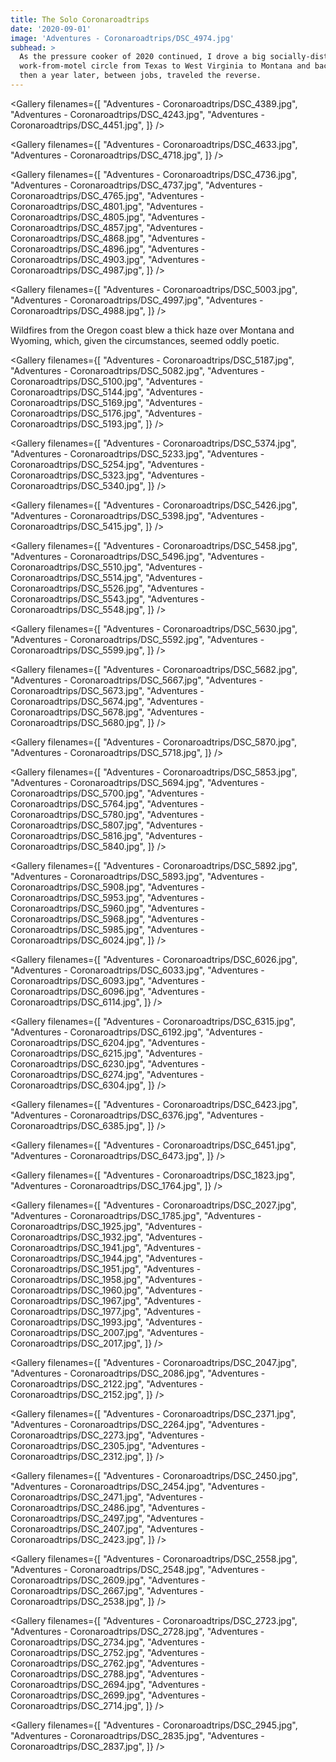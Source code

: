 ```yaml
---
title: The Solo Coronaroadtrips
date: '2020-09-01'
image: 'Adventures - Coronaroadtrips/DSC_4974.jpg'
subhead: >
  As the pressure cooker of 2020 continued, I drove a big socially-distanced,
  work-from-motel circle from Texas to West Virginia to Montana and back. And
  then a year later, between jobs, traveled the reverse.
---
```


<Masthead title="2020" />

<Gallery filenames={[
  "Adventures - Coronaroadtrips/DSC_4389.jpg",
  "Adventures - Coronaroadtrips/DSC_4243.jpg",
  "Adventures - Coronaroadtrips/DSC_4451.jpg",
]} />

<Gallery filenames={[
  "Adventures - Coronaroadtrips/DSC_4633.jpg",
  "Adventures - Coronaroadtrips/DSC_4718.jpg",
]} />

<Photo filename="Adventures - Coronaroadtrips/DSC_4724.jpg" />

<Gallery filenames={[
  "Adventures - Coronaroadtrips/DSC_4736.jpg",
  "Adventures - Coronaroadtrips/DSC_4737.jpg",
  "Adventures - Coronaroadtrips/DSC_4765.jpg",
  "Adventures - Coronaroadtrips/DSC_4801.jpg",
  "Adventures - Coronaroadtrips/DSC_4805.jpg",
  "Adventures - Coronaroadtrips/DSC_4857.jpg",
  "Adventures - Coronaroadtrips/DSC_4868.jpg",
  "Adventures - Coronaroadtrips/DSC_4896.jpg",
  "Adventures - Coronaroadtrips/DSC_4903.jpg",
  "Adventures - Coronaroadtrips/DSC_4987.jpg",
]} />

<Photo filename="Adventures - Coronaroadtrips/DSC_4974.jpg" />

<Gallery filenames={[
  "Adventures - Coronaroadtrips/DSC_5003.jpg",
  "Adventures - Coronaroadtrips/DSC_4997.jpg",
  "Adventures - Coronaroadtrips/DSC_4988.jpg",
]} />

<Photo filename="Adventures - Coronaroadtrips/DSC_5021.jpg" />


<Story filename="Adventures - Coronaroadtrips/DSC_5055.jpg" copy="right">
  Wildfires from the Oregon coast blew a thick haze over Montana and Wyoming,
  which, given the circumstances, seemed oddly poetic.
</Story>

<Photo filename="Adventures - Coronaroadtrips/DSC_5075.jpg" />

<Gallery filenames={[
  "Adventures - Coronaroadtrips/DSC_5187.jpg",
  "Adventures - Coronaroadtrips/DSC_5082.jpg",
  "Adventures - Coronaroadtrips/DSC_5100.jpg",
  "Adventures - Coronaroadtrips/DSC_5144.jpg",
  "Adventures - Coronaroadtrips/DSC_5169.jpg",
  "Adventures - Coronaroadtrips/DSC_5176.jpg",
  "Adventures - Coronaroadtrips/DSC_5193.jpg",
]} />

<Photo filename="Adventures - Coronaroadtrips/DSC_5190.jpg" />

<Gallery filenames={[
  "Adventures - Coronaroadtrips/DSC_5374.jpg",
  "Adventures - Coronaroadtrips/DSC_5233.jpg",
  "Adventures - Coronaroadtrips/DSC_5254.jpg",
  "Adventures - Coronaroadtrips/DSC_5323.jpg",
  "Adventures - Coronaroadtrips/DSC_5340.jpg",
]} />

<Photo filename="Adventures - Coronaroadtrips/DSC_5279.jpg" />

<Gallery filenames={[
  "Adventures - Coronaroadtrips/DSC_5426.jpg",
  "Adventures - Coronaroadtrips/DSC_5398.jpg",
  "Adventures - Coronaroadtrips/DSC_5415.jpg",
]} />

<Gallery filenames={[
  "Adventures - Coronaroadtrips/DSC_5458.jpg",
  "Adventures - Coronaroadtrips/DSC_5496.jpg",
  "Adventures - Coronaroadtrips/DSC_5510.jpg",
  "Adventures - Coronaroadtrips/DSC_5514.jpg",
  "Adventures - Coronaroadtrips/DSC_5526.jpg",
  "Adventures - Coronaroadtrips/DSC_5543.jpg",
  "Adventures - Coronaroadtrips/DSC_5548.jpg",
]} />

<Photo filename="Adventures - Coronaroadtrips/DSC_5560.jpg" />

<Gallery filenames={[
  "Adventures - Coronaroadtrips/DSC_5630.jpg",
  "Adventures - Coronaroadtrips/DSC_5592.jpg",
  "Adventures - Coronaroadtrips/DSC_5599.jpg",
]} />

<Gallery filenames={[
  "Adventures - Coronaroadtrips/DSC_5682.jpg",
  "Adventures - Coronaroadtrips/DSC_5667.jpg",
  "Adventures - Coronaroadtrips/DSC_5673.jpg",
  "Adventures - Coronaroadtrips/DSC_5674.jpg",
  "Adventures - Coronaroadtrips/DSC_5678.jpg",
  "Adventures - Coronaroadtrips/DSC_5680.jpg",
]} />

<Gallery filenames={[
  "Adventures - Coronaroadtrips/DSC_5870.jpg",
  "Adventures - Coronaroadtrips/DSC_5718.jpg",
]} />

<Gallery filenames={[
  "Adventures - Coronaroadtrips/DSC_5853.jpg",
  "Adventures - Coronaroadtrips/DSC_5694.jpg",
  "Adventures - Coronaroadtrips/DSC_5700.jpg",
  "Adventures - Coronaroadtrips/DSC_5764.jpg",
  "Adventures - Coronaroadtrips/DSC_5780.jpg",
  "Adventures - Coronaroadtrips/DSC_5807.jpg",
  "Adventures - Coronaroadtrips/DSC_5816.jpg",
  "Adventures - Coronaroadtrips/DSC_5840.jpg",
]} />

<Photo filename="Adventures - Coronaroadtrips/DSC_5740.jpg" />

<Gallery filenames={[
  "Adventures - Coronaroadtrips/DSC_5892.jpg",
  "Adventures - Coronaroadtrips/DSC_5893.jpg",
  "Adventures - Coronaroadtrips/DSC_5908.jpg",
  "Adventures - Coronaroadtrips/DSC_5953.jpg",
  "Adventures - Coronaroadtrips/DSC_5960.jpg",
  "Adventures - Coronaroadtrips/DSC_5968.jpg",
  "Adventures - Coronaroadtrips/DSC_5985.jpg",
  "Adventures - Coronaroadtrips/DSC_6024.jpg",
]} />

<Photo filename="Adventures - Coronaroadtrips/DSC_5923.jpg" />

<Gallery filenames={[
  "Adventures - Coronaroadtrips/DSC_6026.jpg",
  "Adventures - Coronaroadtrips/DSC_6033.jpg",
  "Adventures - Coronaroadtrips/DSC_6093.jpg",
  "Adventures - Coronaroadtrips/DSC_6096.jpg",
  "Adventures - Coronaroadtrips/DSC_6114.jpg",
]} />

<Photo filename="Adventures - Coronaroadtrips/DSC_6118.jpg" />

<Gallery filenames={[
  "Adventures - Coronaroadtrips/DSC_6315.jpg",
  "Adventures - Coronaroadtrips/DSC_6192.jpg",
  "Adventures - Coronaroadtrips/DSC_6204.jpg",
  "Adventures - Coronaroadtrips/DSC_6215.jpg",
  "Adventures - Coronaroadtrips/DSC_6230.jpg",
  "Adventures - Coronaroadtrips/DSC_6274.jpg",
  "Adventures - Coronaroadtrips/DSC_6304.jpg",
]} />

<Photo filename="Adventures - Coronaroadtrips/DSC_6234.jpg" />

<Gallery filenames={[
  "Adventures - Coronaroadtrips/DSC_6423.jpg",
  "Adventures - Coronaroadtrips/DSC_6376.jpg",
  "Adventures - Coronaroadtrips/DSC_6385.jpg",
]} />

<Photo filename="Adventures - Coronaroadtrips/DSC_6424.jpg" />

<Gallery filenames={[
  "Adventures - Coronaroadtrips/DSC_6451.jpg",
  "Adventures - Coronaroadtrips/DSC_6473.jpg",
]} />

<Photo filename="Adventures - Coronaroadtrips/DSC_6447.jpg" />

<Masthead title="2021" />

<Gallery filenames={[
  "Adventures - Coronaroadtrips/DSC_1823.jpg",
  "Adventures - Coronaroadtrips/DSC_1764.jpg",
]} />

<Photo filename="Adventures - Coronaroadtrips/DSC_1913.jpg" />

<Gallery filenames={[
  "Adventures - Coronaroadtrips/DSC_2027.jpg",
  "Adventures - Coronaroadtrips/DSC_1785.jpg",
  "Adventures - Coronaroadtrips/DSC_1925.jpg",
  "Adventures - Coronaroadtrips/DSC_1932.jpg",
  "Adventures - Coronaroadtrips/DSC_1941.jpg",
  "Adventures - Coronaroadtrips/DSC_1944.jpg",
  "Adventures - Coronaroadtrips/DSC_1951.jpg",
  "Adventures - Coronaroadtrips/DSC_1958.jpg",
  "Adventures - Coronaroadtrips/DSC_1960.jpg",
  "Adventures - Coronaroadtrips/DSC_1967.jpg",
  "Adventures - Coronaroadtrips/DSC_1977.jpg",
  "Adventures - Coronaroadtrips/DSC_1993.jpg",
  "Adventures - Coronaroadtrips/DSC_2007.jpg",
  "Adventures - Coronaroadtrips/DSC_2017.jpg",
]} />

<Photo filename="Adventures - Coronaroadtrips/DSC_2064-Pano.jpg" />

<Gallery filenames={[
  "Adventures - Coronaroadtrips/DSC_2047.jpg",
  "Adventures - Coronaroadtrips/DSC_2086.jpg",
  "Adventures - Coronaroadtrips/DSC_2122.jpg",
  "Adventures - Coronaroadtrips/DSC_2152.jpg",
]} />

<Photo filename="Adventures - Coronaroadtrips/DSC_2224-ManualMerge.jpg" />

<Gallery filenames={[
  "Adventures - Coronaroadtrips/DSC_2371.jpg",
  "Adventures - Coronaroadtrips/DSC_2264.jpg",
  "Adventures - Coronaroadtrips/DSC_2273.jpg",
  "Adventures - Coronaroadtrips/DSC_2305.jpg",
  "Adventures - Coronaroadtrips/DSC_2312.jpg",
]} />

<Photo filename="Adventures - Coronaroadtrips/DSC_2446.jpg" />

<Gallery filenames={[
  "Adventures - Coronaroadtrips/DSC_2450.jpg",
  "Adventures - Coronaroadtrips/DSC_2454.jpg",
  "Adventures - Coronaroadtrips/DSC_2471.jpg",
  "Adventures - Coronaroadtrips/DSC_2486.jpg",
  "Adventures - Coronaroadtrips/DSC_2497.jpg",
  "Adventures - Coronaroadtrips/DSC_2407.jpg",
  "Adventures - Coronaroadtrips/DSC_2423.jpg",
]} />

<Photo filename="Adventures - Coronaroadtrips/DSC_2577.jpg" />

<Gallery filenames={[
  "Adventures - Coronaroadtrips/DSC_2558.jpg",
  "Adventures - Coronaroadtrips/DSC_2548.jpg",
  "Adventures - Coronaroadtrips/DSC_2609.jpg",
  "Adventures - Coronaroadtrips/DSC_2667.jpg",
  "Adventures - Coronaroadtrips/DSC_2538.jpg",
]} />

<Photo filename="Adventures - Coronaroadtrips/DSC_2675.jpg" />

<Gallery filenames={[
  "Adventures - Coronaroadtrips/DSC_2723.jpg",
  "Adventures - Coronaroadtrips/DSC_2728.jpg",
  "Adventures - Coronaroadtrips/DSC_2734.jpg",
  "Adventures - Coronaroadtrips/DSC_2752.jpg",
  "Adventures - Coronaroadtrips/DSC_2762.jpg",
  "Adventures - Coronaroadtrips/DSC_2788.jpg",
  "Adventures - Coronaroadtrips/DSC_2694.jpg",
  "Adventures - Coronaroadtrips/DSC_2699.jpg",
  "Adventures - Coronaroadtrips/DSC_2714.jpg",
]} />

<Photo filename="Adventures - Coronaroadtrips/DSC_2724.jpg" />

<Gallery filenames={[
  "Adventures - Coronaroadtrips/DSC_2945.jpg",
  "Adventures - Coronaroadtrips/DSC_2835.jpg",
  "Adventures - Coronaroadtrips/DSC_2837.jpg",
]} />
